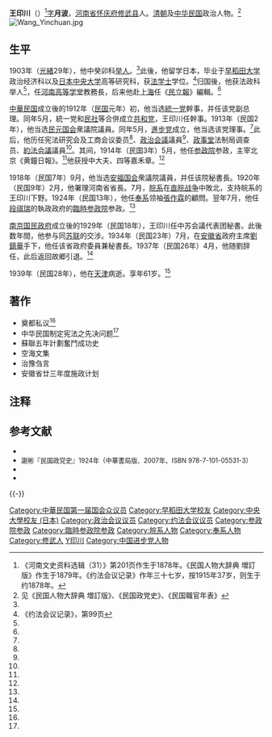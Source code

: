 {{Infobox Officeholder
|姓名= 王印川
|圖像=File:王印川4.jpg
|圖像大小=200px
|圖像說明=  
|字    = 
|號    = 
|別名    = 
|出生日期 = 
|出生地點 = 
|逝世日期 = 
|逝世地點 = 
|死因    = 
|墓地    = 
|籍貫    = 
|政黨    = 
|parents  = 
|配偶   =
|伴侶    = 
|relatives  =  
|children  =  
|著作    = 
|past    = 
}}
'''王印川'''（{{bd|1878年||1939年||W}}）<ref>《河南文史资料选辑（31）》第201页作生于1878年。《民国人物大辞典 増訂版》作生于1879年。《约法会议记录》作年三十七岁，按1915年37岁，则生于约1878年。</ref>[[表字|字]]'''月波'''，[[河南省|河南省]][[怀庆府|怀庆府]][[修武县|修武县]]人。[[清朝|清朝]]及[[中华民国|中华民国]]政治人物。<ref name=san>见《民国人物大辞典 増訂版》、《民国政党史》、《民国職官年表》</ref>
[[File:Wang_Yinchuan.jpg|thumb]]
==生平==
1903年（[[光緒|光緒]]29年），他中癸卯科[[举人|举人]]。<ref name=san/>此後，他留学日本，毕业于[[早稻田大学|早稻田大学]]政治经济科以及[[日本中央大学|日本中央大学]]高等研究科，获[[法学士|法学士]]学位。<ref name=yf>《约法会议记录》，第99页</ref>归国後，他获法政科举人<ref name=yf/>，任[[河南高等学堂|河南高等学堂]]教務長，后来他赴[[上海市|上海]]任《[[民立報|民立報]]》編輯。<ref name=san/>

[[中華民国|中華民国]]成立後的1912年（[[民国紀元|民国]]元年）初，他当选[[統一党_(中国)|統一党]]幹事，并任该党副总理。同年5月，統一党和[[民社|民社]]等合併成立[[共和党_(中国)|共和党]]，王印川任幹事。1913年（民国2年），他当选[[民元国会|民元国会]]衆議院議員。同年5月，[[進步党_(中国)|進步党]]成立，他当选该党理事。<ref name=san/>此后，他历任宪法研究会及工商会议委员<ref name=yf/>、[[政治会議|政治会議]]議員<ref name=san/>、[[政事堂|政事堂]]法制局调查员、[[約法会議|約法会議]]議員<ref name=yf/>。其间，1914年（民国3年）5月，他任[[参政院|参政院]]参政，主宰北京《黄鐘日報》。<ref name=san/>他获授中大夫、四等嘉禾章。<ref name=yf/>

1918年（民国7年）9月，他当选[[安福国会|安福国会]]衆議院議員，并任该院秘書長。1920年（民国9年）2月，他署理河南省省長。7月，[[皖系|皖系]]在[[直皖战争|直皖战争]]中敗北，支持皖系的王印川下野。1924年（民国13年），他任[[奉系|奉系]]领袖[[張作霖|張作霖]]的顧問。翌年7月，他任[[段祺瑞|段祺瑞]]的執政政府的[[臨時参政院|臨時参政院]]参政。<ref name=san/>

[[南京国民政府|南京国民政府]]成立後的1929年（民国18年），王印川任中苏会議代表团秘書。此後数年間，他参与同[[苏联|苏联]]的交涉。1934年（民国23年）7月，在[[安徽省_(中華民国)|安徽省]]政府主席[[劉鎮華|劉鎮華]]手下，他任该省政府委員兼秘書長。1937年（民国26年）4月，他随劉辞任，此后返回故郷引退。<ref name=san/>

1939年（民国28年），他在[[天津市|天津]]病逝。享年61岁。<ref name=san/>

==著作==
*奠都私议<ref name=yf/>
*中华民国制定宪法之先决问题<ref name=yf/>
*蘇聯五年計劃奮鬥成功史
*空海文集
*治豫刍言
*安徽省廿三年度施政计划

==注释==
{{reflist}}

== 参考文献 ==
* <span style="font-size:90%;">{{Cite book<!--|和書-->|author = 徐友春主編|title = 民国人物大辞典 増訂版|year = 2007|publisher = 河北人民出版社|isbn = 978-7-202-03014-1}}</span>
*<span style="font-size:90%;">謝彬『民国政党史』1924年（中華書局版、2007年、ISBN 978-7-101-05531-3）</span>
* <span style="font-size:90%;">{{Cite book<!--|和書-->|author = 劉寿林等編|title = 民国職官年表|year = 1995|publisher = [[中華書局|中華書局]]|isbn = 7-101-01320-1}}</span>
* <span style="font-size:90%;">{{Cite book<!--|和書-->|author = |title = 河南文史资料选辑（31）|year = 1989|publisher = 河南人民出版社|isbn = }}</span>

{{-}}
{{start box}}
{{s-edu}}
{{s-before|[[林长民|林长民]]}}
{{s-title|[[中國公學大學部|中國公學大學部]]校長|1915年—1916年}}
{{s-after|[[姚憾|姚憾]]}}
{{s-end}}

{{河南行政长官|北省}}
{{中華民國第二屆國會眾議院議員}}
[[Category:中華民国第一届国会众议员|Category:中華民国第一届国会众议员]]
[[Category:早稻田大学校友|Category:早稻田大学校友]]
[[Category:中央大學校友_(日本)|Category:中央大學校友 (日本)]]
[[Category:政治会议议员|Category:政治会议议员]]
[[Category:约法会议议员|Category:约法会议议员]]
[[Category:参政院参政|Category:参政院参政]]
[[Category:臨時参政院参政|Category:臨時参政院参政]]
[[Category:皖系人物|Category:皖系人物]]
[[Category:奉系人物|Category:奉系人物]]
[[Category:修武人|Category:修武人]]
[[Category:王姓|Y印川]]
[[Category:中国进步党人物|Category:中国进步党人物]]